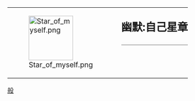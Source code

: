 {| style="border: 1px solid {{{border|gray}}}; background-color: {{{color|#ffffff}}};"
|rowspan="2" valign="middle" | [[File:Star of myself.png|100px]]
|rowspan="2" |
|style="font-size: x-large; padding: 0; vertical-align: middle; height: 1.1em;" | '''幽默:自己星章'''
|-
|style="vertical-align: middle; border-top: 1px solid gray;" | {{{1}}}
|}<noinclude>
[[Category:維基星章模板|般]]
</noinclude>